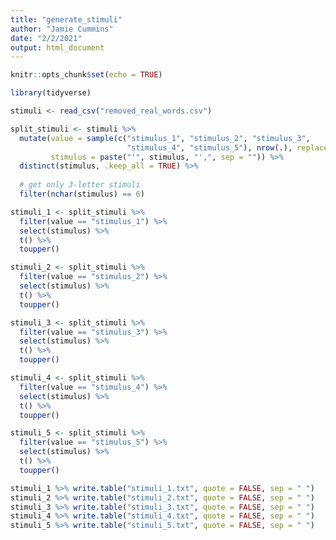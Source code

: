 ```yaml
---
title: "generate_stimuli"
author: "Jamie Cummins"
date: "2/2/2021"
output: html_document
---
```


```r
knitr::opts_chunk$set(echo = TRUE)
```

```r

library(tidyverse)

stimuli <- read_csv("removed_real_words.csv")

split_stimuli <- stimuli %>%
  mutate(value = sample(c("stimulus_1", "stimulus_2", "stimulus_3", 
                          "stimulus_4", "stimulus_5"), nrow(.), replace = TRUE),
         stimulus = paste("'", stimulus, "',", sep = "")) %>%
  distinct(stimulus, .keep_all = TRUE) %>%
  
  # get only 3-letter stimuli
  filter(nchar(stimulus) == 6)

stimuli_1 <- split_stimuli %>% 
  filter(value == "stimulus_1") %>%
  select(stimulus) %>%
  t() %>%
  toupper()

stimuli_2 <- split_stimuli %>% 
  filter(value == "stimulus_2") %>%
  select(stimulus) %>%
  t() %>%
  toupper() 

stimuli_3 <- split_stimuli %>% 
  filter(value == "stimulus_3") %>%
  select(stimulus) %>%
  t() %>%
  toupper() 

stimuli_4 <- split_stimuli %>% 
  filter(value == "stimulus_4") %>%
  select(stimulus) %>%
  t() %>%
  toupper() 

stimuli_5 <- split_stimuli %>% 
  filter(value == "stimulus_5") %>%
  select(stimulus) %>%
  t() %>%
  toupper() 

stimuli_1 %>% write.table("stimuli_1.txt", quote = FALSE, sep = " ")
stimuli_2 %>% write.table("stimuli_2.txt", quote = FALSE, sep = " ")
stimuli_3 %>% write.table("stimuli_3.txt", quote = FALSE, sep = " ")
stimuli_4 %>% write.table("stimuli_4.txt", quote = FALSE, sep = " ")
stimuli_5 %>% write.table("stimuli_5.txt", quote = FALSE, sep = " ")


```